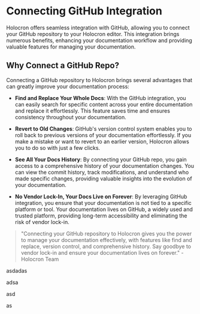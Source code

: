 # Connecting GitHub Integration

Holocron offers seamless integration with GitHub, allowing you to connect your GitHub repository to your Holocron editor. This integration brings numerous benefits, enhancing your documentation workflow and providing valuable features for managing your documentation.

## Why Connect a GitHub Repo?

Connecting a GitHub repository to Holocron brings several advantages that can greatly improve your documentation process:

- **Find and Replace Your Whole Docs**: With the GitHub integration, you can easily search for specific content across your entire documentation and replace it effortlessly. This feature saves time and ensures consistency throughout your documentation.

- **Revert to Old Changes**: GitHub's version control system enables you to roll back to previous versions of your documentation effortlessly. If you make a mistake or want to revert to an earlier version, Holocron allows you to do so with just a few clicks.

- **See All Your Docs History**: By connecting your GitHub repo, you gain access to a comprehensive history of your documentation changes. You can view the commit history, track modifications, and understand who made specific changes, providing valuable insights into the evolution of your documentation.

- **No Vendor Lock-In, Your Docs Live on Forever**: By leveraging GitHub integration, you ensure that your documentation is not tied to a specific platform or tool. Your documentation lives on GitHub, a widely used and trusted platform, providing long-term accessibility and eliminating the risk of vendor lock-in.

> "Connecting your GitHub repository to Holocron gives you the power to manage your documentation effectively, with features like find and replace, version control, and comprehensive history. Say goodbye to vendor lock-in and ensure your documentation lives on forever." - Holocron Team

asdadas

adsa

asd

as